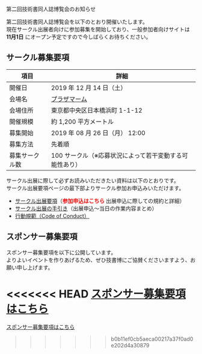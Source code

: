 
<SEO title="第二回技術書同人誌博覧会のお知らせ" />

<SectionHeader text="NEXT EVENT" pageHeader>
  第二回技術書同人誌博覧会のお知らせ
</SectionHeader>

<MdxContainer>

第二回技術書同人誌博覧会を以下のとおり開催いたします。<br/>
現在サークル出展者向けに参加募集を開始しており、一般参加者向けサイトは **11月1日** にオープン予定ですので今しばらくお待ちください。<br/>

## サークル募集要項

項目 | 詳細
---- | ----
開催日 | 2019 年 12 月 14 日（土）
会場名 | [プラザマーム](http://www.plazamaam.com/)
会場住所 | 東京都中央区日本橋浜町 1-1-12
開催規模 | 約 1,200 平方メートル
募集開始 | 2019 年 08 月 26 日（月） 12:00
募集方法 | 先着順
募集サークル数 | 100 サークル（※応募状況によって若干変動する可能性あり）

サークル出展に際して必ずお読みいただきたい資料は以下のとおりです。<br/>
サークル出展要項ページの最下部よりサークル参加お申込みいただけます。<br/>

- [サークル出展要項](https://esa-pages.io/p/sharing/13039/posts/16/eef77d23431caad54852.html)（<font color="#ff0000">**参加申込はこちら**</font> 出展申込に際しての規約と詳細）
- [サークル出展の手引き](https://esa-pages.io/p/sharing/13039/posts/17/b94c6f164d6264cc7790.html)（出展申込～当日の作業内容まとめ）
- [行動規範（Code of Conduct）](https://esa-pages.io/p/sharing/13039/posts/13/4c6fe5c0f58bb4fb32cd.html)

## スポンサー募集要項

スポンサー募集要項を以下に公開しています。<br/>
よりよいイベントを作りあげるため、ぜひ技書博にご協賛くださいますよう、お願い申し上げます。<br/>

<<<<<<< HEAD
[スポンサー募集要項はこちら](https://drive.google.com/file/d/1KaDVB-Jun2nr1lXSnh13FXnBxp48oBx6/view)
=======
[スポンサー募集要項はこちら](https://drive.google.com/open?id=1KaDVB-Jun2nr1lXSnh13FXnBxp48oBx6)
>>>>>>> b0b11ef0cb5aeca00217a37f0ad0e202d4a30879

</MdxContainer>
